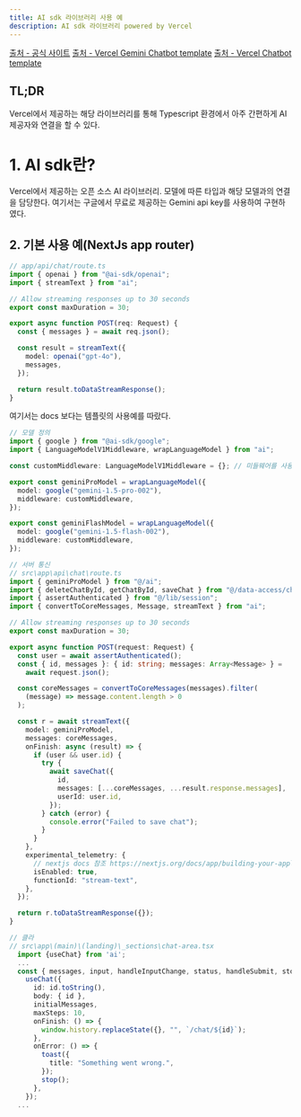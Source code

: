 ```yaml
---
title: AI sdk 라이브러리 사용 예
description: AI sdk 라이브러리 powered by Vercel
---
```


[출처 - 공식 사이트](https://sdk.vercel.ai/)
[출처 - Vercel Gemini Chatbot template](https://github.com/vercel-labs/gemini-chatbot)
[출처 - Vercel Chatbot template](https://github.com/vercel/ai-chatbot)

## TL;DR

Vercel에서 제공하는 해당 라이브러리를 통해 Typescript 환경에서 아주 간편하게 AI 제공자와 연결을 할 수 있다.

# 1. AI sdk란?

Vercel에서 제공하는 오픈 소스 AI 라이브러리. 모델에 따른 타입과 해당 모델과의 연결을 담당한다. 여기서는 구글에서 무료로 제공하는 Gemini api key를 사용하여 구현하였다.

## 2. 기본 사용 예(NextJs app router)

```typescript
// app/api/chat/route.ts
import { openai } from "@ai-sdk/openai";
import { streamText } from "ai";

// Allow streaming responses up to 30 seconds
export const maxDuration = 30;

export async function POST(req: Request) {
  const { messages } = await req.json();

  const result = streamText({
    model: openai("gpt-4o"),
    messages,
  });

  return result.toDataStreamResponse();
}
```

여기서는 docs 보다는 템플릿의 사용예를 따랐다.

```typescript
// 모델 정의
import { google } from "@ai-sdk/google";
import { LanguageModelV1Middleware, wrapLanguageModel } from "ai";

const customMiddleware: LanguageModelV1Middleware = {}; // 미들웨어를 사용하기 위한 wrapper로 지금 특별한 미들웨어는 사용하고 있지 않음.

export const geminiProModel = wrapLanguageModel({
  model: google("gemini-1.5-pro-002"),
  middleware: customMiddleware,
});

export const geminiFlashModel = wrapLanguageModel({
  model: google("gemini-1.5-flash-002"),
  middleware: customMiddleware,
});
```

```typescript
// 서버 통신
// src\app\api\chat\route.ts
import { geminiProModel } from "@/ai";
import { deleteChatById, getChatById, saveChat } from "@/data-access/chats";
import { assertAuthenticated } from "@/lib/session";
import { convertToCoreMessages, Message, streamText } from "ai";

// Allow streaming responses up to 30 seconds
export const maxDuration = 30;

export async function POST(request: Request) {
  const user = await assertAuthenticated();
  const { id, messages }: { id: string; messages: Array<Message> } =
    await request.json();

  const coreMessages = convertToCoreMessages(messages).filter(
    (message) => message.content.length > 0
  );

  const r = await streamText({
    model: geminiProModel,
    messages: coreMessages,
    onFinish: async (result) => {
      if (user && user.id) {
        try {
          await saveChat({
            id,
            messages: [...coreMessages, ...result.response.messages],
            userId: user.id,
          });
        } catch (error) {
          console.error("Failed to save chat");
        }
      }
    },
    experimental_telemetry: {
      // nextjs docs 참조 https://nextjs.org/docs/app/building-your-application/optimizing/open-telemetry
      isEnabled: true,
      functionId: "stream-text",
    },
  });

  return r.toDataStreamResponse({});
}
```

```typescript
// 클라
// src\app\(main)\(landing)\_sections\chat-area.tsx
  import {useChat} from 'ai';
  ...
  const { messages, input, handleInputChange, status, handleSubmit, stop } = // form 관련 기능을 해당 sdk에서 제공함.
    useChat({
      id: id.toString(),
      body: { id },
      initialMessages,
      maxSteps: 10,
      onFinish: () => {
        window.history.replaceState({}, "", `/chat/${id}`);
      },
      onError: () => {
        toast({
          title: "Something went wrong.",
        });
        stop();
      },
    });
  ...
```
